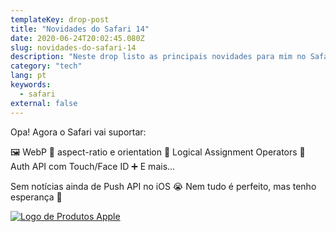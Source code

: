```yaml
---
templateKey: drop-post
title: "Novidades do Safari 14"
date: 2020-06-24T20:02:45.080Z
slug: novidades-do-safari-14
description: "Neste drop listo as principais novidades para mim no Safari 14."
category: "tech"
lang: pt
keywords:
  - safari
external: false
---
```



<Drop>

Opa! Agora o Safari vai suportar:

🖼 WebP
🤳 aspect-ratio e orientation
🔢 Logical Assignment Operators
🔐 Auth API com Touch/Face ID
➕ E mais...

Sem notícias ainda de Push API no iOS 😭 Nem tudo é perfeito, mas tenho esperança 🤞

[![Logo de Produtos Apple](https://pbs.twimg.com/card_img/1277693809137049600/wFhnLxmD?format=jpg&name=small)](https://developer.apple.com/videos/play/wwdc2020/10663)

</Drop>
